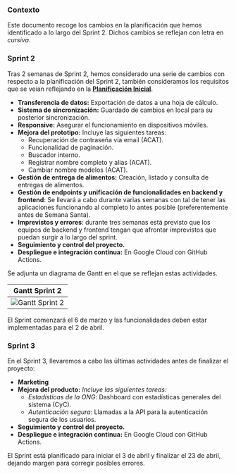 ### Contexto

Este documento recoge los cambios en la planificación que hemos identificado a lo largo del Sprint 2.
Dichos cambios se reflejan con letra en *cursiva*.

### Sprint 2

Tras 2 semanas de Sprint 2, hemos considerado una serie de cambios con respecto a la planificación del Sprint 2, también consideramos los requisitos que se veían reflejando en la **[Planificación Inicial](/docs/Planificación/Planificación%20Inicial)**.

- **Transferencia de datos:** Exportación de datos a una hoja de cálculo.
- **Sistema de sincronización:** Guardado de cambios en local para su posterior sincronización.
- **Responsive:** Asegurar el funcionamiento en dispositivos móviles.
- **Mejora del prototipo:** Incluye las siguientes tareas:
  * Recuperación de contraseña vía email (ACAT).
  * Funcionalidad de paginación.
  * Buscador interno.
  * Registrar nombre completo y alias (ACAT).
  * Cambiar nombre modelos (ACAT).
- **Gestión de entrega de alimentos:** Creación, listado y consulta de entregas de alimentos.
- **Gestión de endpoints y unificación de funcionalidades en backend y frontend**: Se llevará a cabo durante varias semanas con tal de tener las aplicaciones funcionando al completo lo antes posible (preferentemente antes de Semana Santa). 
- **Imprevistos y errores**: durante tres semanas está previsto que los equipos de backend y frontend tengan que afrontar imprevistos que puedan surgir a lo largo del sprint.
- **Seguimiento y control del proyecto.**
- **Despliegue e integración continua:** En Google Cloud con GitHub Actions.

Se adjunta un diagrama de Gantt en el que se reflejan estas actividades.

| Gantt Sprint 2                                                        |
| --------------------------------------------------------------------------------- |
| ![Gantt Sprint 2](/img/gantt.png) |

El Sprint comenzará el 6 de marzo y las funcionalidades deben estar implementadas para el 2 de abril.

### Sprint 3

En el Sprint 3, llevaremos a cabo las últimas actividades antes de finalizar el proyecto:

- **Marketing**
- **Mejora del producto:** *Incluye las siguientes tareas:*
  * *Estadísticas de la ONG*: Dashboard con estadísticas generales del sistema (CyC).
  * *Autenticación segura*: Llamadas a la API para la autenticación segura de los usuarios.
- **Seguimiento y control del proyecto.**
- **Despliegue e integración continua:** En Google Cloud con GitHub Actions.

El Sprint está planificado para iniciar el 3 de abril y finalizar el 23 de abril, dejando margen para corregir posibles errores.

